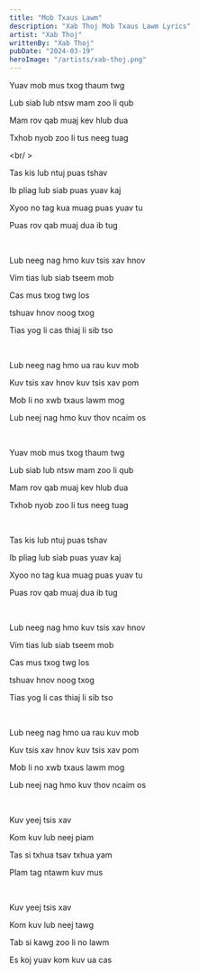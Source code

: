 ```yaml
---
title: "Mob Txaus Lawm"
description: "Xab Thoj Mob Txaus Lawm Lyrics"
artist: "Xab Thoj"
writtenBy: "Xab Thoj"
pubDate: "2024-03-19"
heroImage: "/artists/xab-thoj.png"
---
```


Yuav mob mus txog thaum twg

Lub siab lub ntsw mam zoo li qub

Mam rov qab muaj kev hlub dua

Txhob nyob zoo li tus neeg tuag

<br/ >

Tas kis lub ntuj puas tshav

Ib pliag lub siab puas yuav kaj

Xyoo no tag kua muag puas yuav tu

Puas rov qab muaj dua ib tug

<br />

Lub neeg nag hmo kuv tsis xav hnov

Vim tias lub siab tseem mob

Cas mus txog twg los

tshuav hnov noog txog

Tias yog li cas thiaj li sib tso

<br />

Lub neeg nag hmo ua rau kuv mob

Kuv tsis xav hnov kuv tsis xav pom

Mob li no xwb txaus lawm mog

Lub neej nag hmo kuv thov ncaim os

<br />

Yuav mob mus txog thaum twg

Lub siab lub ntsw mam zoo li qub

Mam rov qab muaj kev hlub dua

Txhob nyob zoo li tus neeg tuag

<br />

Tas kis lub ntuj puas tshav

Ib pliag lub siab puas yuav kaj

Xyoo no tag kua muag puas yuav tu

Puas rov qab muaj dua ib tug

<br />

Lub neeg nag hmo kuv tsis xav hnov

Vim tias lub siab tseem mob

Cas mus txog twg los

tshuav hnov noog txog

Tias yog li cas thiaj li sib tso

<br />

Lub neeg nag hmo ua rau kuv mob

Kuv tsis xav hnov kuv tsis xav pom

Mob li no xwb txaus lawm mog

Lub neej nag hmo kuv thov ncaim os

<br />

Kuv yeej tsis xav

Kom kuv lub neej piam

Tas si txhua tsav txhua yam

Plam tag ntawm kuv mus

<br />

Kuv yeej tsis xav

Kom kuv lub neej tawg

Tab si kawg zoo li no lawm

Es koj yuav kom kuv ua cas
